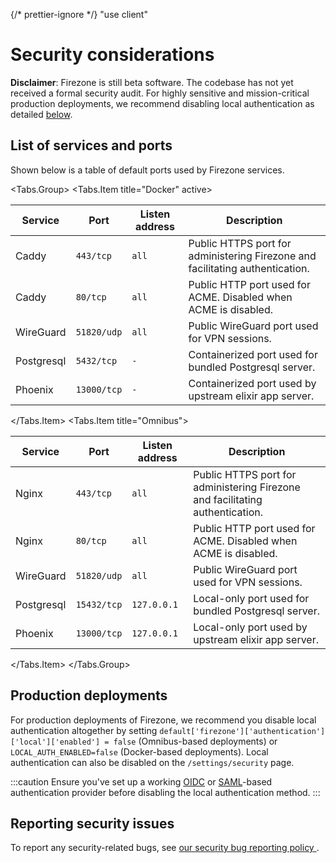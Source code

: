 {/* prettier-ignore */}
"use client"

# Security considerations

**Disclaimer**: Firezone is still beta software. The codebase has not yet
received a formal security audit. For highly sensitive and mission-critical
production deployments, we recommend disabling local authentication as detailed
[below](#production-deployments).

## List of services and ports

Shown below is a table of default ports used by Firezone services.

<Tabs.Group>
<Tabs.Item title="Docker" active>

| Service    | Port        | Listen address | Description                                                                   |
| ---------- | ----------- | -------------- | ----------------------------------------------------------------------------- |
| Caddy      | `443/tcp`   | `all`          | Public HTTPS port for administering Firezone and facilitating authentication. |
| Caddy      | `80/tcp`    | `all`          | Public HTTP port used for ACME. Disabled when ACME is disabled.               |
| WireGuard  | `51820/udp` | `all`          | Public WireGuard port used for VPN sessions.                                  |
| Postgresql | `5432/tcp`  | `-`            | Containerized port used for bundled Postgresql server.                        |
| Phoenix    | `13000/tcp` | `-`            | Containerized port used by upstream elixir app server.                        |

</Tabs.Item>
<Tabs.Item title="Omnibus">

| Service    | Port        | Listen address | Description                                                                   |
| ---------- | ----------- | -------------- | ----------------------------------------------------------------------------- |
| Nginx      | `443/tcp`   | `all`          | Public HTTPS port for administering Firezone and facilitating authentication. |
| Nginx      | `80/tcp`    | `all`          | Public HTTP port used for ACME. Disabled when ACME is disabled.               |
| WireGuard  | `51820/udp` | `all`          | Public WireGuard port used for VPN sessions.                                  |
| Postgresql | `15432/tcp` | `127.0.0.1`    | Local-only port used for bundled Postgresql server.                           |
| Phoenix    | `13000/tcp` | `127.0.0.1`    | Local-only port used by upstream elixir app server.                           |

</Tabs.Item>
</Tabs.Group>

## Production deployments

For production deployments of Firezone, we recommend you disable local
authentication altogether by setting
`default['firezone']['authentication']['local']['enabled'] = false`
(Omnibus-based deployments) or `LOCAL_AUTH_ENABLED=false` (Docker-based
deployments). Local authentication can also be disabled on the
`/settings/security` page.

:::caution Ensure you've set up a working [OIDC](/docs/authenticate/oidc/) or
[SAML](/docs/authenticate/saml/)-based authentication provider before disabling
the local authentication method. :::

## Reporting security issues

To report any security-related bugs, see
[our security bug reporting policy ](https://github.com/firezone/firezone/blob/master/SECURITY.md).
